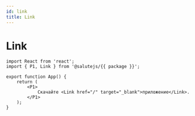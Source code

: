 ```yaml
---
id: link
title: Link
---
```



# Link
<Description name="Link" />
<PropsTable name="Link" exclude={['css', 'focused']} />

```tsx live
import React from 'react';
import { P1, Link } from '@salutejs/{{ package }}';

export function App() {
    return (
        <P1>
            Скачайте <Link href="/" target="_blank">приложение</Link>.
        </P1>
    );
}
```
